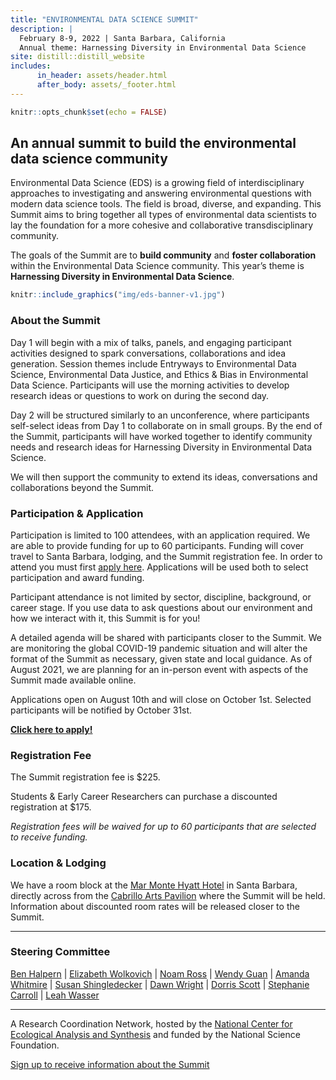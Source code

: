 ```yaml
---
title: "ENVIRONMENTAL DATA SCIENCE SUMMIT"
description: |
  February 8-9, 2022 | Santa Barbara, California   
  Annual theme: Harnessing Diversity in Environmental Data Science
site: distill::distill_website
includes:
      in_header: assets/header.html
      after_body: assets/_footer.html
---
```


```r
knitr::opts_chunk$set(echo = FALSE)
```

## An annual summit to build the environmental data science community

Environmental Data Science (EDS) is a growing field of interdisciplinary approaches to investigating and answering environmental questions with modern data science tools. The field is broad, diverse, and expanding. This Summit aims to bring together all types of environmental data scientists to lay the foundation for a more cohesive and collaborative transdisciplinary community.

The goals of the Summit are to **build community** and **foster collaboration** within the Environmental Data Science community. This year's theme is **Harnessing Diversity in Environmental Data Science**.

```r
knitr::include_graphics("img/eds-banner-v1.jpg")
```

### About the Summit

Day 1 will begin with a mix of talks, panels, and engaging participant activities designed to spark conversations, collaborations and idea generation. Session themes include Entryways to Environmental Data Science, Environmental Data Justice, and Ethics & Bias in Environmental Data Science. Participants will use the morning activities to develop research ideas or questions to work on during the second day. 

Day 2 will be structured similarly to an unconference, where participants self-select ideas from Day 1 to collaborate on in small groups. By the end of the Summit, participants will have worked together to identify community needs and research ideas for Harnessing Diversity in Environmental Data Science. 

We will then support the community  to extend its ideas, conversations and collaborations beyond the Summit.


### Participation & Application

Participation is limited to 100 attendees, with an application required. We are able to provide funding for up to 60 participants. Funding will cover travel to Santa Barbara, lodging, and the Summit registration fee. In order to attend you must first [apply here](https://forms.gle/HzEe4tYvEauNhNdV9). Applications will be used both to select participation and award funding.

Participant attendance is not limited by sector, discipline, background, or career stage. If you use data to ask questions about our environment and how we interact with it, this Summit is for you! 

A detailed agenda will be shared with participants closer to the Summit. We are monitoring the global COVID-19 pandemic situation and will alter the format of the Summit as necessary, given state and local guidance. As of August 2021, we are planning for an in-person event with aspects of the Summit made available online.

Applications open on August 10th and will close on October 1st. Selected participants will be notified by October 31st.

**[Click here to apply!](https://forms.gle/HzEe4tYvEauNhNdV9)**

### Registration Fee

The Summit registration fee is $225.

Students & Early Career Researchers can purchase a discounted registration at $175.

*Registration fees will be waived for up to 60 participants that are selected to receive funding.*

### Location & Lodging

We have a room block at the [Mar Monte Hyatt Hotel](https://www.hyatt.com/en-US/hotel/california/mar-monte-hotel/sbars) in Santa Barbara, directly across from the [Cabrillo Arts Pavilion](https://cabrillopavilion.santabarbaraca.gov/) where the Summit will be held. Information about discounted room rates will be released closer to the Summit.

--------

### Steering Committee

[Ben Halpern](https://www.nceas.ucsb.edu/about-us/our-people) | 
[Elizabeth Wolkovich](https://biodiversity.ubc.ca/people/faculty/elizabeth-m-wolkovich) |
[Noam Ross](https://www.noamross.net/) |
[Wendy Guan](https://scholar.harvard.edu/wendy-guan/home) |
[Amanda Whitmire](https://library.stanford.edu/people/thalassa) |
[Susan Shingledecker](https://www.esipfed.org/about/staff/susan-shingledecker) |
[Dawn Wright](https://dusk.geo.orst.edu/index.html) |
[Dorris Scott](https://dscott.netlify.app/) |
[Stephanie Carroll](https://igp.arizona.edu/person/stephanie-russo-carroll-drph-mph) |
[Leah Wasser](https://www.leahwasser.com/)  

-----

A Research Coordination Network, hosted by the [National Center for Ecological Analysis and Synthesis](https://www.nceas.ucsb.edu/) and funded by the National Science Foundation.

[Sign up to receive information about the Summit](https://landing.mailerlite.com/webforms/landing/a5o1r3)

